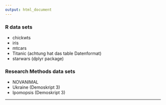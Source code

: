 ```yaml
---
output: html_document
---
```


### R data sets

* chickwts
* iris
* mtcars
* Titanic (achtung hat das table Datenformat)
* starwars (dplyr package)

### Research Methods data sets

* NOVANIMAL
* Ukraine (Demoskript 3)
* Ipomopsis (Demoskript 3)

*******
